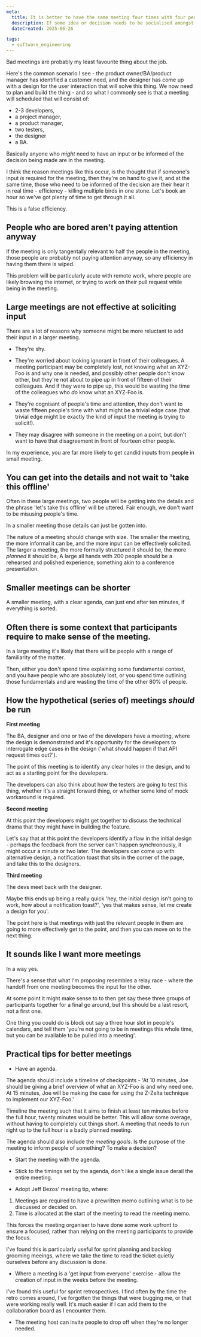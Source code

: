 ```yaml
---
meta:
  title: It is better to have the same meeting four times with four people each, than to have one large meeting with sixteen people. 
  description: If some idea or decision needs to be socialised amongst many people, it may be tempting to get everyone into one meeting and sort it out in one go. 
  dateCreated: 2025-06-26

tags: 
  - software_engineering
---
```


Bad meetings are probably my least favourite thing about the job. 

Here's the common scenario I see - the product owner/BA/product manager has identified a customer need, and the designer has come up with a design for the user interaction that will solve this thing. We now need to plan and build the thing - and so what I commonly see is that a meeting will scheduled that will consist of: 

- 2-3 developers,
- a project manager,
- a product manager,
- two testers,
- the designer 
- a BA.

Basically anyone who _might_ need to have an input or be informed of the decision being made are in the meeting. 

I think the reason meetings like this occur, is the thought that if someone's input _is_ required for the meeting, then they're on hand to give it, and at the same time, those who need to be informed of the decision are their hear it in real time - efficiency - killing multiple birds in one stone. Let's book an hour so we've got plenty of time to get through it all.

This is a false efficiency. 

## People who are bored aren't paying attention anyway

If the meeting is only tangentally relevant to half the people in the meeting, those people are probably not paying attention anyway, so any efficiency in having them there is wiped.  

This problem will be particularly acute with remote work, where people are likely browsing the internet, or trying to work on their pull request while being in the meeting. 

## Large meetings are not effective at soliciting input

There are a lot of reasons why someone might be more reluctant to add their input in a larger meeting. 

- They're shy. 

- They're worried about looking ignorant in front of their colleagues. A meeting participant may be completely lost, not knowing what an XYZ-Foo is and why one is needed, and possibly other people don't know either, but they're not about to pipe up in front of fifteen of their colleagues. And if they were to pipe up, this would be wasting the time of the colleagues who _do_ know what an XYZ-Foo is. 

- They're cognisant of people's time and attention, they don't want to waste fifteen people's time with what might be a trivial edge case (that trivial edge might be exactly the kind of input the meeting is trying to solicit!).

- They may disagree with someone in the meeting on a point, but don't want to have that disagreement in front of fourteen other people. 

In my experience, you are far more likely to get candid inputs from people in small meeting. 

## You can get into the details and not wait to 'take this offline'

Often in these large meetings, two people will be getting into the details and the phrase 'let's take this offline' will be uttered. Fair enough, we don't want to be misusing people's time. 

In a smaller meeting those details can just be gotten into. 

The nature of a meeting should change with size. The smaller the meeting, the more informal it can be, and the more input can be effectively solicited. The larger a meeting, the more formally structured it should be, the more _planned_ it should be, A large all hands with 200 people should be a rehearsed and polished experience, something akin to a conference presentation.  

## Smaller meetings can be shorter

A smaller meeting, with a clear agenda, can just end after ten minutes, if everything is sorted.

## Often there is some context that participants require to make sense of the meeting. 

In a large meeting it's likely that there will be people with a range of familiarity of the matter. 

Then, either you don't spend time explaining some fundamental context, and you have people who are absolutely lost, or you spend time outlining those fundamentals and are wasting the time of the other 80% of people. 

## How the hypothetical (series of) meetings _should_ be run 

**First meeting** 

The BA, designer and one or two of the developers have a meeting, where the design is demonstrated and it's opportunity for the developers to interrogate edge cases in the design ('what should happen if that API request times out?'). 

The point of this meeting is to identify any clear holes in the design, and to act as a starting point for the developers.

The developers can also think about how the testers are going to test this thing, whether it's a straight forward thing, or whether some kind of mock workaround is required. 

**Second meeting** 

At this point the developers might get together to discuss the technical drama that they might have in building the feature. 

Let's say that at this point the developers identify a flaw in the initial design - perhaps the feedback from the server can't happen synchronously, it might occur a minute or two later. The developers can come up with alternative design, a notification toast that sits in the corner of the page, and take this to the designers. 

**Third meeting** 

The devs meet back with the designer. 

Maybe this ends up being a really quick 'hey, the initial design isn't going to work, how about a notification toast?', 'yes that makes sense, let me create a design for you'. 

The point here is that meetings with just the relevant people in them are going to more effectively get to the point, and then you can move on to the next thing.

## It sounds like I want more meetings 

In a way yes. 

There's a sense that what I'm proposing resembles a relay race - where the handoff from one meeting becomes the input for the other. 

At some point it might make sense to to then get say these three groups of participants together for a final go around, but this should be a last resort, not a first one. 

One thing you could do is block out say a three hour slot in people's calendars, and tell them 'you're not going to be in meetings this whole time, but you can be available to be pulled into a meeting'. 

## Practical tips for better meetings

- Have an agenda. 

The agenda should include a timeline of checkpoints - 'At 10 minutes, Joe should be giving a brief overview of what an XYZ-Foo is and why need one. At 15 minutes, Joe will be making the case for using the Z-Zelta technique to implement our XYZ-Foo.'

Timeline the meeting such that it aims to finish at least ten minutes before the full hour, twenty minutes would be better. This will allow some overage, without having to completely cut things short. A meeting that needs to run right up to the full hour is a badly planned meeting.

The agenda should also include the _meeting goals_. Is the purpose of the meeting to inform people of something? To make a decision?

- Start the meeting with the agenda. 
- Stick to the timings set by the agenda, don't like a single issue derail the entire meeting. 

- Adopt Jeff Bezos' meeting tip, where: 

1. Meetings are required to have a prewritten memo outlining what is to be discussed or decided on. 
2. Time is allocated at the start of the meeting to read the meeting memo.

This forces the meeting organiser to have done some work upfront to ensure a focused, rather than relying on the meeting participants to provide the focus. 

I've found this is particularly useful for sprint planning and backlog grooming meeings, where we take the time to read the ticket quietly ourselves before any discussion is done.

- Where a meeting is a 'get input from everyone' exercise - allow the creation of input in the weeks before the meeting. 

I've found this useful for sprint retrospectives. I find often by the time the retro comes around, I've forgotten the things that were bugging me, or that were working really well. It's much easier if I can add them to the collaboration board as I encounter them. 

- The meeting host can invite people to drop off when they're no longer needed.


